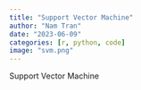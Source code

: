 ```yaml
---
title: "Support Vector Machine"
author: "Nam Tran"
date: "2023-06-09"
categories: [r, python, code]
image: "svm.png"
---
```


Support Vector Machine
